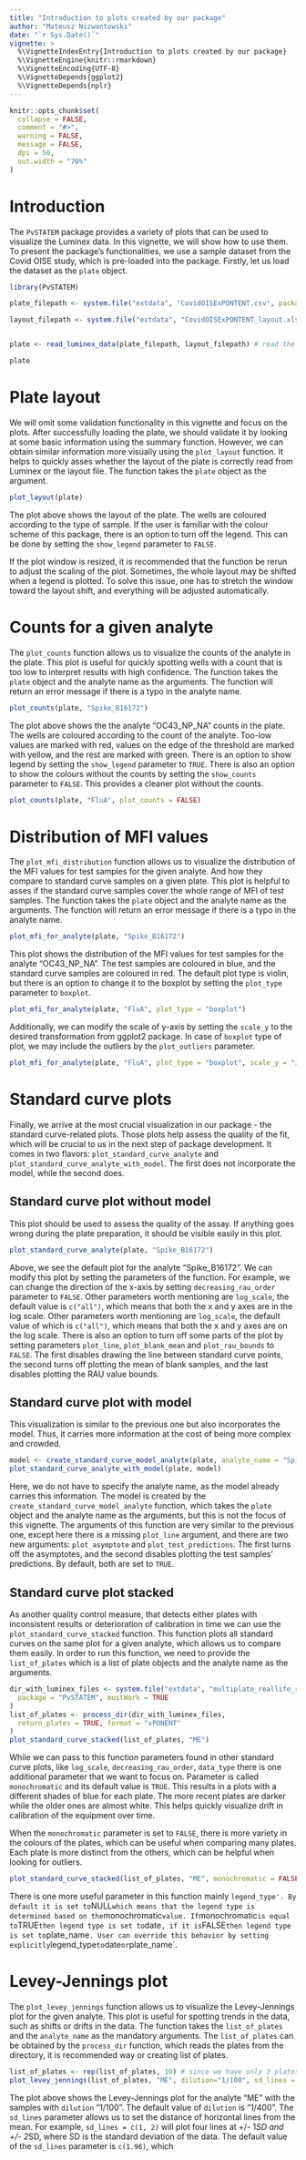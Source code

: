 ```yaml
---
title: "Introduction to plots created by our package"
author: "Mateusz Nizwantowski"
date: "`r Sys.Date()`"
vignette: >
  %\VignetteIndexEntry{Introduction to plots created by our package}
  %\VignetteEngine{knitr::rmarkdown}
  %\VignetteEncoding{UTF-8}
  %\VignetteDepends{ggplot2}
  %\VignetteDepends{nplr}
---
```


```r
knitr::opts_chunk$set(
  collapse = FALSE,
  comment = "#>",
  warning = FALSE,
  message = FALSE,
  dpi = 50,
  out.width = "70%"
)
```

# Introduction

The `PvSTATEM` package provides a variety of plots that can be used to visualize the Luminex data. In this vignette, we will show how to use them. 
To present the package's functionalities, we use a sample dataset from the Covid OISE study, which is pre-loaded into the package. 
Firstly, let us load the dataset as the `plate` object.

```r
library(PvSTATEM)

plate_filepath <- system.file("extdata", "CovidOISExPONTENT.csv", package = "PvSTATEM", mustWork = TRUE) # get the filepath of the csv dataset

layout_filepath <- system.file("extdata", "CovidOISExPONTENT_layout.xlsx", package = "PvSTATEM", mustWork = TRUE)


plate <- read_luminex_data(plate_filepath, layout_filepath) # read the data

plate
```


# Plate layout

We will omit some validation functionality in this vignette and focus on the plots. 
After successfully loading the plate, we should validate it by looking at some basic information using the summary function.
However, we can obtain similar information more visually using the `plot_layout` function.
It helps to quickly asses whether the layout of the plate is correctly read from Luminex or the layout file.
The function takes the `plate` object as the argument.

```r
plot_layout(plate)
```

The plot above shows the layout of the plate. The wells are coloured according to the type of sample. 
If the user is familiar with the colour scheme of this package, there is an option to turn off the legend. 
This can be done by setting the `show_legend` parameter to `FALSE`.

If the plot window is resized, it is recommended that the function be rerun to adjust the scaling of the plot.
Sometimes, the whole layout may be shifted when a legend is plotted. 
To solve this issue, one has to stretch the window toward the layout shift, and everything will be adjusted automatically.

# Counts for a given analyte
The `plot_counts` function allows us to visualize the counts of the analyte in the plate. 
This plot is useful for quickly spotting wells with a count that is too low to interpret results with high confidence.
The function takes the `plate` object and the analyte name as the arguments.
The function will return an error message if there is a typo in the analyte name.

```r
plot_counts(plate, "Spike_B16172")
```

The plot above shows the the analyte "OC43_NP_NA" counts in the plate. The wells are coloured according to the count of the analyte.
Too-low values are marked with red, values on the edge of the threshold are marked with yellow, and the rest are marked with green.
There is an option to show legend by setting the `show_legend` parameter to `TRUE`.
There is also an option to show the colours without the counts by setting the `show_counts` parameter to `FALSE`. This provides a cleaner plot without the counts.

```r
plot_counts(plate, "FluA", plot_counts = FALSE)
```

# Distribution of MFI values

The `plot_mfi_distribution` function allows us to visualize the distribution of the MFI values for test samples for the given analyte. And how they compare to standard curve samples on a given plate.
This plot is helpful to asses if the standard curve samples cover the whole range of MFI of test samples.
The function takes the `plate` object and the analyte name as the arguments. 
The function will return an error message if there is a typo in the analyte name.

```r
plot_mfi_for_analyte(plate, "Spike_B16172")
```

This plot shows the distribution of the MFI values for test samples for the analyte "OC43_NP_NA". The test samples are coloured in blue, and the standard curve samples are coloured in red.
The default plot type is violin, but there is an option to change it to the boxplot by setting the `plot_type` parameter to `boxplot`.

```r
plot_mfi_for_analyte(plate, "FluA", plot_type = "boxplot")
```

Additionally, we can modify the scale of y-axis by setting the `scale_y` to the desired transformation from ggplot2 package. In case of `boxplot` type of plot, we may include the outliers by the `plot_outliers` parameter.

```r
plot_mfi_for_analyte(plate, "FluA", plot_type = "boxplot", scale_y = "identity", plot_outliers = TRUE)
```

# Standard curve plots



Finally, we arrive at the most crucial visualization in our package - the standard curve-related plots.
Those plots help assess the quality of the fit, which will be crucial to us in the next step of package development.
It comes in two flavors: `plot_standard_curve_analyte` and `plot_standard_curve_analyte_with_model`.
The first does not incorporate the model, while the second does.

## Standard curve plot without model


This plot should be used to assess the quality of the assay.
If anything goes wrong during the plate preparation, it should be visible easily in this plot.

```r
plot_standard_curve_analyte(plate, "Spike_B16172")
```

Above, we see the default plot for the analyte "Spike_B16172". We can modify this plot by setting the parameters of the function.
For example, we can change the direction of the x-axis by setting `decreasing_rau_order` parameter to `FALSE`.
Other parameters worth mentioning are `log_scale`, the default value is `c("all")`, which means that both the x and y axes are in the log scale.
Other parameters worth mentioning are `log_scale`, the default value of which is `c("all")`, which means that both the x and y axes are on the log scale. There is also an option to turn off some parts of the plot by setting parameters `plot_line`, `plot_blank_mean` and `plot_rau_bounds` to `FALSE`.
The first disables drawing the line between standard curve points, the second turns off plotting the mean of blank samples, and the last disables plotting the RAU value bounds.

## Standard curve plot with model

This visualization is similar to the previous one but also incorporates the model.
Thus, it carries more information at the cost of being more complex and crowded.

```r
model <- create_standard_curve_model_analyte(plate, analyte_name = "Spike_B16172")
plot_standard_curve_analyte_with_model(plate, model)
```

Here, we do not have to specify the analyte name, as the model already carries this information.
The model is created by the `create_standard_curve_model_analyte` function, which takes the `plate` object and the analyte name as the arguments, but this is not the focus of this vignette.
The arguments of this function are very similar to the previous one, except here there is a missing `plot_line` argument, and there are two new arguments: `plot_asymptote` and `plot_test_predictions`.
The first turns off the asymptotes, and the second disables plotting the test samples' predictions.
By default, both are set to `TRUE`.

## Standard curve plot stacked 

As another quality control measure, that detects either plates with inconsistent results or deterioration of calibration in time we can use the `plot_standard_curve_stacked` function. 
This function plots all standard curves on the same plot for a given analyte, which allows us to compare them easily. 
In order to run this function, we need to provide the `list_of_plates` which is a list of plate objects and the analyte name as the arguments.

```r
dir_with_luminex_files <- system.file("extdata", "multiplate_reallife_reduced",
  package = "PvSTATEM", mustWork = TRUE
)
list_of_plates <- process_dir(dir_with_luminex_files,
  return_plates = TRUE, format = "xPONENT"
)
plot_standard_curve_stacked(list_of_plates, "ME")
```

While we can pass to this function parameters found in other standard curve plots, like `log_scale`, `decreasing_rau_order`, `data_type` there is one additional parameter that we want to focus on.
Parameter is called `monochromatic` and its default value is `TRUE`. This results in a plots with a different shades of blue for each plate. The more recent plates are darker while the older ones are almost white.
This helps quickly visualize drift in calibration of the equipment over time.

When the `monochromatic` parameter is set to `FALSE`, there is more variety in the colours of the plates, which can be useful when comparing many plates.
Each plate is more distinct from the others, which can be helpful when looking for outliers.

```r
plot_standard_curve_stacked(list_of_plates, "ME", monochromatic = FALSE)
```

There is one more useful parameter in this function mainly `legend_type'. By default it is set to `NULL` which means that the legend type
is determined based on the `monochromatic` value. If `monochromatic` is equal to `TRUE` then legend type is set to `date`, if it is `FALSE` then legend
type is set to `plate_name`. User can override this behavior by setting explicitly `legend_type` to `date` or `plate_name`.

# Levey-Jennings plot

The `plot_levey_jennings` function allows us to visualize the Levey-Jennings plot for the given analyte.
This plot is useful for spotting trends in the data, such as shifts or drifts in the data.
The function takes the `list_of_plates` and the `analyte_name` as the mandatory arguments.
The `list_of_plates` can be obtained by the `process_dir` function, which reads the plates 
from the directory, it is recommended way or creating list of plates.

```r
list_of_plates <- rep(list_of_plates, 10) # since we have only 3 plates i will repeat them 10 times to show the plot
plot_levey_jennings(list_of_plates, "ME", dilution="1/100", sd_lines = c(1, 2, 3))
```

The plot above shows the Levey-Jennings plot for the analyte "ME" with the samples with `dilution` "1/100". 
The default value of `dilution` is "1/400".
The `sd_lines` parameter allows us to set the distance of horizontal lines from the mean.
For example, `sd_lines = c(1, 2)` will plot four lines at +/- 1*SD and +/- 2*SD, where SD is the standard deviation of the data.
The default value of the `sd_lines` parameter is `c(1.96)`, which 